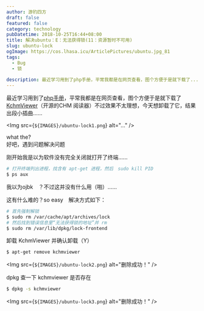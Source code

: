 ```yaml
---
author: 游钓四方
draft: false
featured: false
category: technology
pubDatetime: 2018-10-25T16:44+08:00
title: 解决ubuntu：E：无法获得锁(11：资源暂时不可用)
slug: ubuntu-lock
ogImage: https://cos.lhasa.icu/ArticlePictures/ubuntu.jpg_81
tags:
  - Bug
  - 锁
  
description: 最近学习用到了php手册，平常我都是在网页查看，图个方便于是就下载了...
---
```



最近学习用到了[php手册][1]，平常我都是在网页查看，图个方便于是就下载了[KchmViewer][2]（开源的CHM 阅读器）不过效果不太理想，今天想卸载了它，结果出段小插曲......  

<Img src={`${IMAGES}/ubuntu-lock1.png`} alt="..." />

what the?  
好吧，遇到问题解决问题  

刚开始我是以为软件没有完全关闭就打开了终端......  

```bash
# 打开终端列出进程，找含有 apt-get 进程，然后　sudo kill PID
$ ps aux 
```

我以为ojbk　？不过这并没有什么用（啪）......  

这有什么难的？so easy　解决方式如下：

```bash
# 首先强制解锁
$ sudo rm /var/cache/apt/archives/lock
# 然后找到错误信息里“无法获得锁的地址”并 rm
$ sudo rm /var/lib/dpkg/lock-frontend
```

卸载 KchmViewer 并确认卸载（Y）

```bash
$ apt-get remove kchmviewer 
```

<Img src={`${IMAGES}/ubuntu-lock2.png`} alt="删除成功！" />

dpkg 查一下 kchmviewer 是否存在

```bash
$ dpkg -s kchmviewer
```

<Img src={`${IMAGES}/ubuntu-lock3.png`} alt="删除成功！" />


[1]: https://php.net
[2]: https://github.com/gyunaev/kchmviewer
